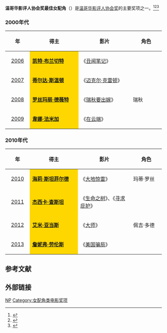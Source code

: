 '''温哥华影评人协会奖最佳女配角'''（{{lang-en|'''Vancouver Film Critics Circle Award for Best Supporting Actress'''}}）是[[温哥华影评人协会|温哥华影评人协会奖]]的主要奖项之一。<ref>{{cite web |url=http://ent.sina.com.cn/m/f/2007-01-17/14031414383.html |title=温哥华影评人协会奖：《人类之子》再爆冷门 |accessdate=2007 |publisher=新浪网 |work= |language=zh-hans |archive-date=2018-08-07 |archive-url=https://web.archive.org/web/20180807094451/http://ent.sina.com.cn/m/f/2007-01-17/14031414383.html |dead-url=no }}</ref><ref>{{cite web |url=http://ent.sina.com.cn/m/f/2014-01-08/14144077212.shtml |title=温哥华影评人协会奖《为奴》再获最佳 |accessdate=2014 |publisher=新浪网 |work= |language=zh-hans |archive-date=2018-08-07 |archive-url=https://web.archive.org/web/20180807124802/http://ent.sina.com.cn/m/f/2014-01-08/14144077212.shtml |dead-url=no }}</ref><ref>{{cite web |url=http://ent.163.com/11/0111/16/6Q4M7MC600032DGD.html |title=温哥华影评人协会奖揭晓 社交登顶劳伦斯封后 |accessdate=2011 |publisher=网易 |work= |language=zh-hans |archive-url=https://web.archive.org/web/20140407090716/http://ent.163.com/11/0111/16/6Q4M7MC600032DGD.html |archive-date=2014-04-07 |dead-url=yes }}</ref>

=== 2000年代 ===
{| class="wikitable" width="95%" cellpadding="5"
|-
!width="100"|年
!width="350"|得主
!width="350"|影片
!width="200"|角色
|-
|style="text-align:center;"| [[2006年温哥华影评人协会奖|2006]] ||  style="background:#FFD700;" |'''[[凯特·布兰切特|凯特·布兰切特]]''' || 《[[丑闻笔记|丑闻笔记]]》 ||  
|-
|style="text-align:center;"| [[2007年温哥华影评人协会奖|2007]] ||  style="background:#FFD700;" |'''[[蒂尔达·斯温顿|蒂尔达·斯温顿]]''' || 《[[迈克尔·克雷顿|迈克尔·克雷顿]]》 ||  
|-
|style="text-align:center;"| [[2008年温哥华影评人协会奖|2008]] ||  style="background:#FFD700;" |'''[[罗丝玛丽·德薇特|罗丝玛丽·德薇特]]''' || 《[[瑞秋要出嫁|瑞秋要出嫁]]》 ||  瑞秋
|-
|style="text-align:center;"| [[2009年温哥华影评人协会奖|2009]] ||  style="background:#FFD700;" |'''[[韋娜·法米加|韋娜·法米加]]''' || 《[[在云端|在云端]]》 ||  
|}

=== 2010年代 ===
{| class="wikitable" width="95%" cellpadding="5"
|-
!width="100"|年
!width="350"|得主
!width="350"|影片
!width="200"|角色
|-
|style="text-align:center;"| [[2010年温哥华影评人协会奖|2010]] ||  style="background:#FFD700;" | '''[[海莉·斯坦菲尔德|海莉·斯坦菲尔德]]''' || 《[[大地惊雷|大地惊雷]]》 ||  玛蒂·罗丝
|-
|style="text-align:center;"| [[2011年温哥华影评人协会奖|2011]] ||  style="background:#FFD700;" | '''[[杰西卡·查斯坦|杰西卡·查斯坦]]''' || 《[[生命之树_(电影)|生命之树]]》、《[[寻求庇护|寻求庇护]]》 ||  
|-
|style="text-align:center;"| [[2012年温哥华影评人协会奖|2012]] ||  style="background:#FFD700;" | '''[[艾米·亚当斯|艾米·亚当斯]]'''|| 《[[大师_(电影)|大师]]》 || 佩吉·多德
|-
|style="text-align:center;"| [[2013年温哥华影评人协会奖|2013]] ||  style="background:#FFD700;" |'''[[詹妮弗·劳伦斯|詹妮弗·劳伦斯]]''' || 《[[美国骗局|美国骗局]]》 ||  
|}

==参考文献==
{{reflist}}

== 外部链接 ==
{{温哥华影评人协会奖}}

[[Category:温哥华影评人协会奖|NP]]
[[Category:女配角类电影奖项|Category:女配角类电影奖项]]